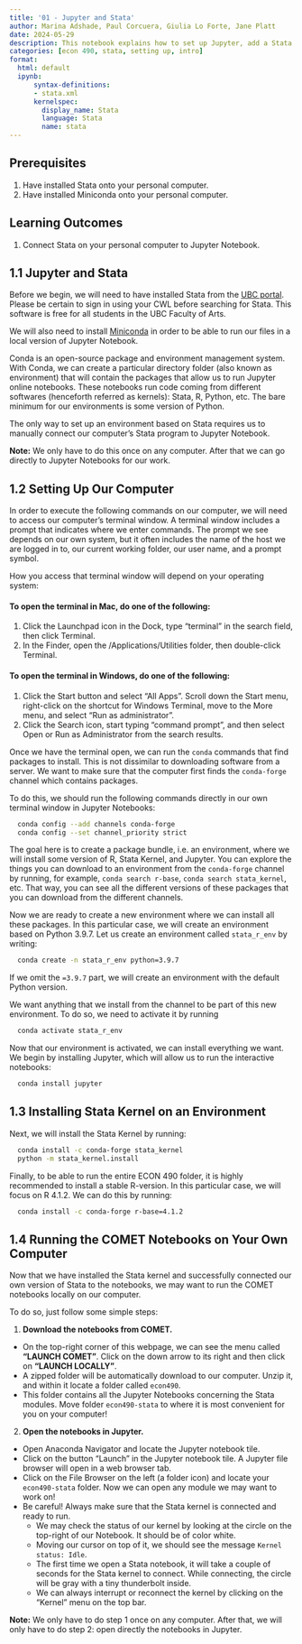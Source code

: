 ```yaml
---
title: '01 - Jupyter and Stata'
author: Marina Adshade, Paul Corcuera, Giulia Lo Forte, Jane Platt
date: 2024-05-29
description: This notebook explains how to set up Jupyter, add a Stata Kernel, and connect to COMET. It is the first step to take when embarking on a research project.
categories: [econ 490, stata, setting up, intro]
format: 
  html: default
  ipynb:
      syntax-definitions: 
      - stata.xml
      kernelspec: 
        display_name: Stata
        language: Stata
        name: stata
---
```


## Prerequisites 

1. Have installed Stata onto your personal computer.
2. Have installed Miniconda onto your personal computer.

## Learning Outcomes

1. Connect Stata on your personal computer to Jupyter Notebook.

## 1.1 Jupyter and Stata

Before we begin, we will need to have installed Stata from the [UBC portal](https://ubc.onthehub.com/WebStore/Welcome.aspx). Please be certain to sign in using your CWL before searching for Stata. This software is free for all students in the UBC Faculty of Arts. 

We will also need to install [Miniconda](https://docs.anaconda.com/miniconda/) in order to be able to run our files in a local version of Jupyter Notebook.

Conda is an open-source package and environment management system. With Conda, we can create a particular directory folder (also known as environment) that will contain the packages that allow us to run Jupyter online notebooks. These notebooks run code coming from different softwares (henceforth referred as kernels): Stata, R, Python, etc. The bare minimum for our environments is some version of Python. 

The only way to set up an environment based on Stata requires us to manually connect our computer's Stata program to Jupyter Notebook.

<div class="alert alert-info">

**Note:** We only have to do this once on any computer. After that we can go directly to Jupyter Notebooks for our work. </div>

## 1.2 Setting Up Our Computer 

In order to execute the following commands on our computer, we will need to access our computer's terminal window. A terminal window includes a prompt that indicates where we enter commands. The prompt we see depends on our own system, but it often includes the name of the host we are logged in to, our current working folder, our user name, and a prompt symbol.

How you access that terminal window will depend on your operating system:

#### To open the terminal in Mac, do one of the following:

1. Click the Launchpad icon in the Dock, type "terminal" in the search field, then click Terminal.
2. In the Finder, open the /Applications/Utilities folder, then double-click Terminal.

#### To open the terminal in Windows, do one of the following:

1. Click the Start button and select "All Apps". Scroll down the Start menu, right-click on the shortcut for Windows Terminal, move to the More menu, and select "Run as administrator".  
2. Click the Search icon, start typing "command prompt", and then select Open or Run as Administrator from the search results. 

Once we have the terminal open, we can run the `conda` commands that find packages to install. This is not dissimilar to downloading software from a server. We want to make sure that the computer first finds the `conda-forge` channel which contains packages. 

To do this, we should run the following commands directly in our own terminal window in Jupyter Notebooks:

```bash
  conda config --add channels conda-forge
  conda config --set channel_priority strict
```

The goal here is to create a package bundle, i.e. an environment, where we will install some version of R, Stata Kernel, and Jupyter. You can explore the things you can download to an environment from the  `conda-forge` channel by running, for example, `conda search r-base`, `conda search stata_kernel`, etc. That way, you can see all the different versions of these packages that you can download from the different channels. 

Now we are ready to create a new environment where we can install all these packages. In this particular case, we will create an environment based on Python 3.9.7. Let us create an environment called `stata_r_env` by writing:

```bash
  conda create -n stata_r_env python=3.9.7
```

If we omit the `=3.9.7` part, we will create an environment with the default Python version. 

We want anything that we install from the channel to be part of this new environment. To do so, we need to activate it by running

```bash
  conda activate stata_r_env
```

Now that our environment is activated, we can install everything we want. We begin by installing Jupyter, which will allow us to run the interactive notebooks:

```bash
  conda install jupyter
```

## 1.3 Installing Stata Kernel on an Environment

Next, we will install the Stata Kernel by running:

```bash
  conda install -c conda-forge stata_kernel
  python -m stata_kernel.install
```

Finally, to be able to run the entire ECON 490 folder, it is highly recommended to install a stable R-version. In this particular case, we will focus on R 4.1.2. We can do this by running:

```bash
  conda install -c conda-forge r-base=4.1.2  
```

## 1.4 Running the COMET Notebooks on Your Own Computer

Now that we have installed the Stata kernel and successfully connected our own version of Stata to the notebooks, we may want to run the COMET notebooks locally on our computer.

To do so, just follow some simple steps:

1. **Download the notebooks from COMET.** 
- On the top-right corner of this webpage, we can see the menu called **"LAUNCH COMET"**. Click on the down arrow to its right and then click on **"LAUNCH LOCALLY"**. 
- A zipped folder will be automatically download to our computer. Unzip it, and within it locate a folder called `econ490`. 
- This folder contains all the Jupyter Notebooks concerning the Stata modules. Move folder `econ490-stata` to where it is most convenient for you on your computer!
2. **Open the notebooks in Jupyter.** 
- Open Anaconda Navigator and locate the Jupyter notebook tile. 
- Click on the button "Launch" in the Jupyter notebook tile. A Jupyter file browser will open in a web browser tab. 
- Click on the File Browser on the left (a folder icon) and locate your `econ490-stata` folder. Now we can open any module we may want to work on!
- Be careful! Always make sure that the Stata kernel is connected and ready to run. 
  - We may check the status of our kernel by looking at the circle on the top-right of our Notebook. It should be of color white. 
  - Moving our cursor on top of it, we should see the message `Kernel status: Idle`. 
  - The first time we open a Stata notebook, it will take a couple of seconds for the Stata kernel to connect. While connecting, the circle will be gray with a tiny thunderbolt inside. 
  - We can always interrupt or reconnect the kernel by clicking on the "Kernel" menu on the top bar.

<div class="alert alert-info">

**Note:** We only have to do step 1 once on any computer. After that, we will only have to do step 2: open directly the notebooks in Jupyter. </div>

